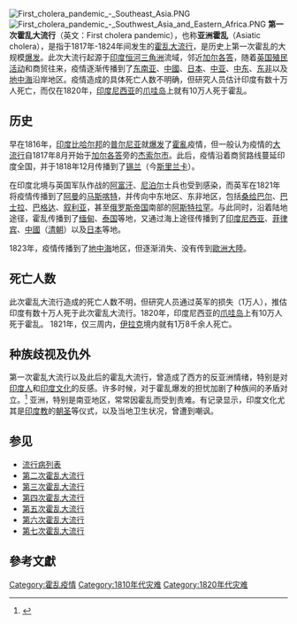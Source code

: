 [[File:First_cholera_pandemic_-_Southeast_Asia.PNG|thumb]]
[[File:First_cholera_pandemic_-_Southwest_Asia_and_Eastern_Africa.PNG|thumb]]
'''第一次霍乱大流行'''（英文：First cholera pandemic），也称'''亚洲霍乱'''（Asiatic cholera），是指于1817年-1824年间发生的[[霍乱|霍乱]][[大流行|大流行]]，是历史上第一次霍乱的大规模[[疾病爆发|爆发]]{{r|Azizi|WHO|CBC|UCLA|Suddath}}。此次大流行起源于[[印度|印度]][[恒河三角洲|恒河三角洲]]流域，邻近[[加尔各答|加尔各答]]，随着[[英国|英国]][[英属印度#历史|殖民活动]]和商贸往来，疫情逐渐传播到了[[东南亚|东南亚]]、[[中國|中國]]、[[日本|日本]]、[[中亚|中亚]]、[[中东|中东]]、[[东非|东非]]以及[[地中海|地中海]]沿岸地区{{r|Azizi|WHO|CBC|Suddath|NIH}}。疫情造成的具体死亡人数不明确，但研究人员估计印度有数十万人死亡，而仅在1820年，[[印度尼西亚|印度尼西亚]]的[[爪哇岛|爪哇岛]]上就有10万人死于霍乱{{r|CBC}}。

==历史==
早在1816年，[[印度|印度]][[比哈尔邦|比哈尔邦]]的[[普尔尼亚|普尔尼亚]]就[[疾病爆发|爆发]]了[[霍亂|霍亂]]疫情，但一般认为疫情的[[大流行|大流行]]自1817年8月开始于[[加尔各答|加尔各答]]旁的[[杰索尔市|杰索尔市]]{{r|CBC|UCLA}}。此后，疫情沿着商贸路线蔓延印度全国，并于1818年12月传播到了[[锡兰|锡兰]]（今[[斯里兰卡|斯里兰卡]]）{{r|UCLA|Suddath}}。

在印度北境与英国军队作战的[[阿富汗|阿富汗]]、[[尼泊尔|尼泊尔]]士兵也受到感染，而英军在1821年将疫情传播到了[[阿曼|阿曼]]的[[马斯喀特|马斯喀特]]，并传向中东地区、东非地区，包括[[桑给巴尔|桑给巴尔]]、[[巴士拉|巴士拉]]、[[巴格达|巴格达]]、[[叙利亚|叙利亚]]，甚至[[俄罗斯帝国|俄罗斯帝国]]南部的[[阿斯特拉罕|阿斯特拉罕]]{{r|CBC|UCLA}}。与此同时，沿着陆地途径，霍乱传播到了[[缅甸|缅甸]]、[[泰国|泰国]]等地，又通过海上途径传播到了[[印度尼西亚|印度尼西亚]]、[[菲律宾|菲律宾]]、[[中國|中國]]（[[清朝|清朝]]）以及[[日本|日本]]等地。

1823年，疫情传播到了[[地中海|地中海]]地区，但逐渐消失、没有传到[[歐洲大陸|歐洲大陸]]{{r|CBC|UCLA|NIH}}。

==死亡人数==
此次霍乱大流行造成的死亡人数不明，但研究人员通过英军的损失（1万人），推估印度有数十万人死于此次霍乱大流行{{r|CBC}}。1820年，印度尼西亚的[[爪哇岛|爪哇岛]]上有10万人死于霍乱{{r|CBC}}。 1821年，仅三周内，[[伊拉克|伊拉克]]境内就有1万8千余人死亡{{r|Suddath}}。

==种族歧视及仇外==
第一次霍乱大流行以及此后的霍乱大流行，曾造成了西方的反亚洲情绪，特别是对[[印度人|印度人]]和[[印度文化|印度文化]]的反感。{{r|JSTOR}}许多时候，对于霍乱爆发的担忧加剧了种族间的矛盾对立。<ref>{{Cite book |last=Hamlin |first=Christopher |title=Cholera: The Biography |publisher=Oxford University Press |year=2009 }}</ref> 亚洲，特别是南亚地区，常常因霍乱而受到责难{{r|JSTOR}}。有记录显示，印度文化尤其是[[印度教|印度教]]的[[朝圣|朝圣]]等仪式，以及当地卫生状况，曾遭到嘲讽{{r|JSTOR}}。

==参见==
* [[流行病列表|流行病列表]]
* [[第二次霍乱大流行|第二次霍乱大流行]]
*[[第三次霍乱大流行|第三次霍乱大流行]]
* [[第四次霍乱大流行|第四次霍乱大流行]]
*[[第五次霍乱大流行|第五次霍乱大流行]]
* [[第六次霍乱大流行|第六次霍乱大流行]]
*[[第七次霍乱大流行|第七次霍乱大流行]]

==參考文獻==
{{reflist|2|refs=
<ref name=Azizi>{{Cite journal |title=History of Cholera Outbreaks in Iran during the 19th and 20th Centuries|author=|url=https://www.ncbi.nlm.nih.gov/pmc/articles/PMC4154910/|last=Azizi|first=MH|last2=Azizi|first2=F|date=2010-1|journal=Middle East Journal of Digestive Diseases|issue=1|doi=|others=|year=|volume=2|page=|pages=51–55|issn=2008-5230|pmc=4154910|pmid=25197514}}</ref>
<ref name=CBC>{{Cite news |title=Cholera's seven pandemics|url=https://www.cbc.ca/news/technology/cholera-s-seven-pandemics-1.758504|newspaper=|accessdate=2020-12-29|language=en|author=|date=2008-05-09 |publisher=[[加拿大廣播公司|加拿大廣播公司]] (CBC) }}</ref>
<ref name=UCLA>{{Cite web |title=Asiatic Cholera Pandemic of 1817|url=http://www.ph.ucla.edu/epi/snow/pandemic1817-23.html|accessdate=2020-12-31 |publisher=[[加州大学洛杉矶分校|加州大学洛杉矶分校]]（UCLA）|language=en}}</ref>
<ref name=Suddath>{{Cite journal |author=Claire Suddath |title=Top 10 Terrible Epidemics: The First Cholera Pandemic |url=http://content.time.com/time/specials/packages/article/0,28804,2027479_2027486_2027497,00.html |date=2010-10-26 |journal=Time |language=en-us |issn=0040-781X }}</ref>
<ref name=NIH>{{Cite web|title=Cholera Online: A Modern Pandemic in Texts and Images - Introduction|url=https://www.nlm.nih.gov/exhibition/cholera/introduction.html|accessdate=2020-12-31 |publisher=[[美国国家卫生院|美国国家卫生院]] （NIH）|language=en }}</ref>
<ref name=WHO>{{Cite web|title=全球性流行和霍乱的影响|url=https://www.who.int/topics/cholera/impact/zh/ |accessdate=2020-12-31 |archiveurl=https://web.archive.org/web/20210201010609/https://www.who.int/topics/cholera/impact/zh/ |archivedate=2021-02-01 |publisher=[[世界卫生组织|世界卫生组织]] |language=zh }}</ref>
<ref name=JSTOR>{{Cite web |last=Jain |first=Sagaree |title=Anti-Asian Racism in the 1817 Cholera Pandemic |url=https://daily.jstor.org/anti-asian-racism-in-the-1817-cholera-pandemic/ |accessdate=2020-12-31 |date=2020-04-20 |publisher=JSTOR Daily |language=en-us }}</ref>
}}

{{Epidemics}}
[[Category:霍乱疫情|Category:霍乱疫情]]
[[Category:1810年代灾难|Category:1810年代灾难]]
[[Category:1820年代灾难|Category:1820年代灾难]]